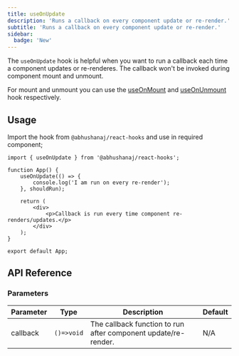 ```yaml
---
title: useOnUpdate
description: 'Runs a callback on every component update or re-render.'
subtitle: 'Runs a callback on every component update or re-render.'
sidebar:
  badge: 'New'
---
```



The `useOnUpdate` hook is helpful when you want to run a callback each time a component updates or re-renderes. The callback won't be invoked during component mount and unmount.

For mount and unmount you can use the [useOnMount](/hooks/effects-and-lifecycles/useonmount/) and [useOnUnmount](/hooks/effects-and-lifecycles/useonunmount/) hook respectively.

<DemoWrapper title="useOnUpdate">
	<Example client:load />
</DemoWrapper>

## Usage

Import the hook from `@abhushanaj/react-hooks` and use in required component;

```tsx title="./src/App.tsx" ins={4-7} mark="useOnUpdate"
import { useOnUpdate } from '@abhushanaj/react-hooks';

function App() {
	useOnUpdate(() => {
		console.log('I am run on every re-render');
	}, shouldRun);

	return (
		<div>
			<p>Callback is run every time component re-renders/updates.</p>
		</div>
	);
}

export default App;
```

## API Reference

### Parameters

| Parameter | Type       | Description                                                    | Default |
| --------- | ---------- | -------------------------------------------------------------- | ------- |
| callback  | `()=>void` | The callback function to run after component update/re-render. | N/A     |
